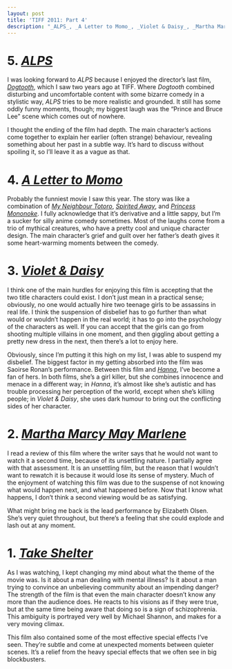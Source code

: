 ```yaml
---
layout: post
title: 'TIFF 2011: Part 4'
description: "_ALPS_, _A Letter to Momo_, _Violet & Daisy_, _Martha Marcy May Marlene_, _Take Shelter_"
---
```


# 5. [_ALPS_](http://www.imdb.com/title/tt1859446/)
  
I was looking forward to _ALPS_ because I enjoyed the director’s last film, _[Dogtooth](http://www.imdb.com/title/tt1379182/)_, which I saw two years ago at TIFF. Where _Dogtooth_ combined disturbing and uncomfortable content with some bizarre comedy in a stylistic way, _ALPS_ tries to be more realistic and grounded. It still has some oddly funny moments, though; my biggest laugh was the “Prince and Bruce Lee” scene which comes out of nowhere.  
  
I thought the ending of the film had depth. The main character’s actions come together to explain her earlier (often strange) behaviour, revealing something about her past in a subtle way. It’s hard to discuss without spoiling it, so I’ll leave it as a vague as that.  
  
# 4. [_A Letter to Momo_](http://www.imdb.com/title/tt1853614/)
  
Probably the funniest movie I saw this year. The story was like a combination of _[My Neighbour Totoro](http://www.imdb.com/title/tt0096283/)_, _[Spirited Away](http://www.imdb.com/title/tt0245429/)_, and _[Princess Mononoke](http://www.imdb.com/title/tt0119698/)_. I fully acknowledge that it’s derivative and a little sappy, but I’m a sucker for silly anime comedy sometimes. Most of the laughs come from a trio of mythical creatures, who have a pretty cool and unique character design. The main character’s grief and guilt over her father’s death gives it some heart-warming moments between the comedy.  

# 3. [_Violet & Daisy_](http://www.imdb.com/title/tt1634136/)
  
I think one of the main hurdles for enjoying this film is accepting that the two title characters could exist. I don’t just mean in a practical sense; obviously, no one would actually hire two teenage girls to be assassins in real life. I think the suspension of disbelief has to go further than what would or wouldn’t happen in the real world; it has to go into the psychology of the characters as well. If you can accept that the girls can go from shooting multiple villains in one moment, and then giggling about getting a pretty new dress in the next, then there’s a lot to enjoy here.  
  
Obviously, since I’m putting it this high on my list, I was able to suspend my disbelief. The biggest factor in my getting absorbed into the film was Saoirse Ronan’s performance. Between this film and _[Hanna](http://www.imdb.com/title/tt0993842/)_, I’ve become a fan of hers. In both films, she’s a girl killer, but she combines innocence and menace in a different way; in _Hanna_, it’s almost like she’s autistic and has trouble processing her perception of the world, except when she’s killing people; in _Violet & Daisy_, she uses dark humour to bring out the conflicting sides of her character.
  
# 2. [_Martha Marcy May Marlene_](http://www.imdb.com/title/tt1441326/)
  
I read a review of this film where the writer says that he would not want to watch it a second time, because of its unsettling nature. I partially agree with that assessment. It is an unsettling film, but the reason that I wouldn’t want to rewatch it is because it would lose its sense of mystery. Much of the enjoyment of watching this film was due to the suspense of not knowing what would happen next, and what happened before. Now that I know what happens, I don’t think a second viewing would be as satisfying.  
  
What might bring me back is the lead performance by Elizabeth Olsen. She’s very quiet throughout, but there’s a feeling that she could explode and lash out at any moment.  
  
# 1. [_Take Shelter_](http://www.imdb.com/title/tt1675192/)
  
As I was watching, I kept changing my mind about what the theme of the movie was. Is it about a man dealing with mental illness? Is it about a man trying to convince an unbelieving community about an impending danger? The strength of the film is that even the main character doesn’t know any more than the audience does. He reacts to his visions as if they were true, but at the same time being aware that doing so is a sign of schizophrenia. This ambiguity is portrayed very well by Michael Shannon, and makes for a very moving climax.  
  
This film also contained some of the most effective special effects I’ve seen. They’re subtle and come at unexpected moments between quieter scenes. It’s a relief from the heavy special effects that we often see in big blockbusters.
